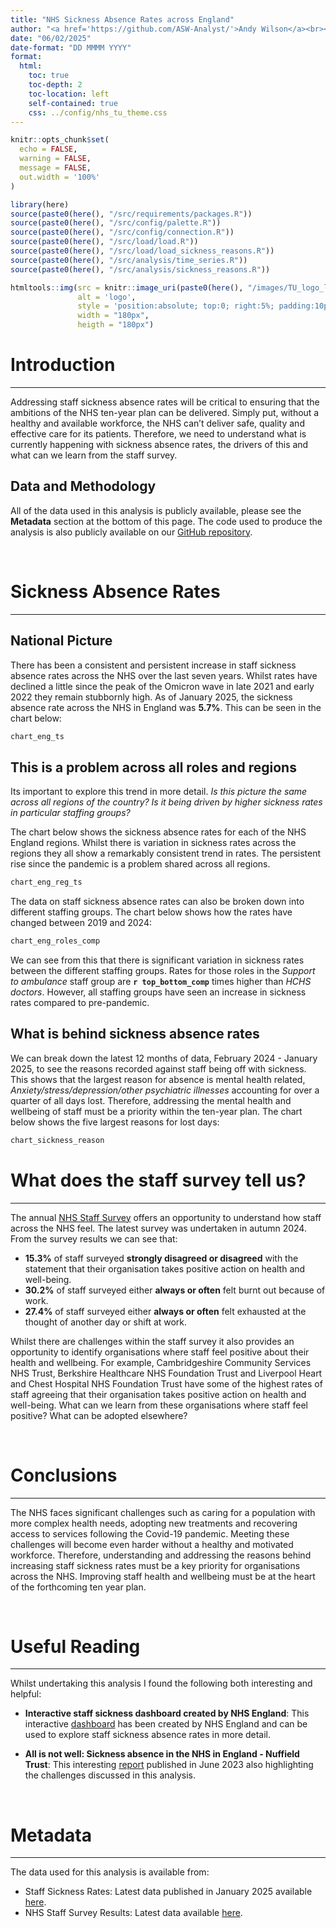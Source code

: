 ```yaml
---
title: "NHS Sickness Absence Rates across England"
author: "<a href='https://github.com/ASW-Analyst/'>Andy Wilson</a><br><a href='https://transformationunit.nhs.uk/'>NHS Transformation Unit</a>"
date: "06/02/2025"
date-format: "DD MMMM YYYY"
format: 
  html:
    toc: true
    toc-depth: 2
    toc-location: left
    self-contained: true
    css: ../config/nhs_tu_theme.css
---
```


```r
knitr::opts_chunk$set(
  echo = FALSE,
  warning = FALSE,
  message = FALSE,
  out.width = '100%'
)

library(here)
source(paste0(here(), "/src/requirements/packages.R"))
source(paste0(here(), "/src/config/palette.R"))
source(paste0(here(), "/src/config/connection.R"))
source(paste0(here(), "/src/load/load.R"))
source(paste0(here(), "/src/load/load_sickness_reasons.R"))
source(paste0(here(), "/src/analysis/time_series.R"))
source(paste0(here(), "/src/analysis/sickness_reasons.R"))


```

```r

htmltools::img(src = knitr::image_uri(paste0(here(), "/images/TU_logo_large.png")), 
               alt = 'logo', 
               style = 'position:absolute; top:0; right:5%; padding:10px;',
               width = "180px",
               heigth = "180px")

```

# Introduction
***
Addressing staff sickness absence rates will be critical to ensuring that the ambitions of the NHS ten-year plan can be delivered. Simply put, without a healthy and available workforce, the NHS can't deliver safe, quality and effective care for its patients. Therefore, we need to understand what is currently happening with sickness absence rates, the drivers of this and what can we learn from the staff survey.

:::{.callout-note}
## Data and Methodology
All of the data used in this analysis is publicly available, please see the **Metadata** section at the bottom of this page. The code used to produce the analysis is also publicly available on our [GitHub repository](https://github.com/NHS-Transformation-Unit/staff_sickness_absence).

:::

<br/>

# Sickness Absence Rates
***

## National Picture
There has been a consistent and persistent increase in staff sickness absence rates across the NHS over the last seven years. Whilst rates have declined a little since the peak of the Omicron wave in late 2021 and early 2022 they remain stubbornly high. As of January 2025, the sickness absence rate across the NHS in England was **5.7%**. This can be seen in the chart below:

```r

chart_eng_ts

```


## This is a problem across all roles and regions
Its important to explore this trend in more detail. *Is this picture the same across all regions of the country? Is it being driven by higher sickness rates in particular staffing groups?*

The chart below shows the sickness absence rates for each of the NHS England regions. Whilst there is variation in sickness rates across the regions they all show a remarkably consistent trend in rates. The persistent rise since the pandemic is a problem shared across all regions.

```r

chart_eng_reg_ts

```

The data on staff sickness absence rates can also be broken down into different staffing groups. The chart below shows how the rates have changed between 2019 and 2024:

```r

chart_eng_roles_comp

```

We can see from this that there is significant variation in sickness rates between the different staffing groups. Rates for those roles in the *Support to ambulance* staff group are **`r top_bottom_comp`** times higher than *HCHS doctors*. However, all staffing groups have seen an increase in sickness rates compared to pre-pandemic.

## What is behind sickness absence rates
We can break down the latest 12 months of data, February 2024 - January 2025, to see the reasons recorded against staff being off with sickness. This shows that the largest reason for absence is mental health related, *Anxiety/stress/depression/other psychiatric illnesses* accounting for over a quarter of all days lost. Therefore, addressing the mental health and wellbeing of staff must be a priority within the ten-year plan. The chart below shows the five largest reasons for lost days:

```r

chart_sickness_reason

```


# What does the staff survey tell us?
***
The annual [NHS Staff Survey](https://www.nhsstaffsurveys.com/) offers an opportunity to understand how staff across the NHS feel. The latest survey was undertaken in autumn 2024. From the survey results we can see that:

* **15.3%** of staff surveyed **strongly disagreed or disagreed** with the statement that their organisation takes positive action on health and well-being.
* **30.2%** of staff surveyed either **always or often** felt burnt out because of work.
* **27.4%** of staff surveyed either **always or often** felt exhausted at the thought of another day or shift at work.

Whilst there are challenges within the staff survey it also provides an opportunity to identify organisations where staff feel positive about their health and wellbeing. For example, Cambridgeshire Community Services NHS Trust, Berkshire Healthcare NHS Foundation Trust and Liverpool Heart and Chest Hospital NHS Foundation Trust have some of the highest rates of staff agreeing that their organisation takes positive action on health and well-being. What can we learn from these organisations where staff feel positive? What can be adopted elsewhere?

<br/>

# Conclusions
***
The NHS faces significant challenges such as caring for a population with more complex health needs, adopting new treatments and recovering access to services following the Covid-19 pandemic. Meeting these challenges will become even harder without a healthy and motivated workforce. Therefore, understanding and addressing the reasons behind increasing staff sickness rates must be a key priority for organisations across the NHS. Improving staff health and wellbeing must be at the heart of the forthcoming ten year plan.

<br/>

# Useful Reading
***

Whilst undertaking this analysis I found the following both interesting and helpful:

* **Interactive staff sickness dashboard created by NHS England**: This interactive [dashboard](https://app.powerbi.com/view?r=eyJrIjoiZWQ2YmE4ZWEtNDAzZS00MzI3LTgwOTQtNjBlNjRkNDUwYTRiIiwidCI6IjM3YzM1NGIyLTg1YjAtNDdmNS1iMjIyLTA3YjQ4ZDc3NGVlMyJ9) has been created by NHS England and can be used to explore staff sickness absence rates in more detail.

* **All is not well: Sickness absence in the NHS in England - Nuffield Trust**: This interesting [report](https://www.nuffieldtrust.org.uk/resource/all-is-not-well-sickness-absence-in-the-nhs-in-england) published in June 2023 also highlighting the challenges discussed in this analysis.

<br/>

# Metadata
***
The data used for this analysis is available from:

* Staff Sickness Rates: Latest data published in January 2025 available [here](https://digital.nhs.uk/data-and-information/publications/statistical/nhs-sickness-absence-rates/january-2025).
* NHS Staff Survey Results: Latest data available [here](https://www.nhsstaffsurveys.com/results/interactive-results/).


